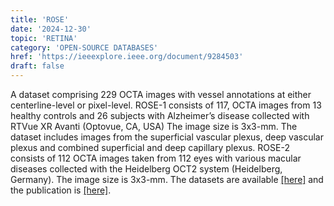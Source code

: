 ```yaml
---
title: 'ROSE'
date: '2024-12-30'
topic: 'RETINA'
category: 'OPEN-SOURCE DATABASES'
href: 'https://ieeexplore.ieee.org/document/9284503'
draft: false
---
```


A dataset comprising 229 OCTA images with vessel annotations at either centerline-level or pixel-level.
ROSE-1 consists of 117, OCTA images from 13 healthy controls and 26 subjects with Alzheimer’s disease collected with RTVue XR Avanti (Optovue, CA, USA)
The image size is 3x3-mm.
The dataset includes images from the superficial vascular plexus, deep vascular plexus and combined superficial and deep capillary plexus.
ROSE-2 consists of 112 OCTA images taken from 112 eyes with various macular diseases collected with the Heidelberg OCT2 system (Heidelberg, Germany).
The image size is 3x3-mm.
The datasets are available <a className="text-primary-400 underline" target="_blank" href="https://imed.nimte.ac.cn/dataofrose.html">[here]</a> and the publication is <a className="text-primary-400 underline" target="_blank" href="https://ieeexplore.ieee.org/document/9284503">[here]</a>. 